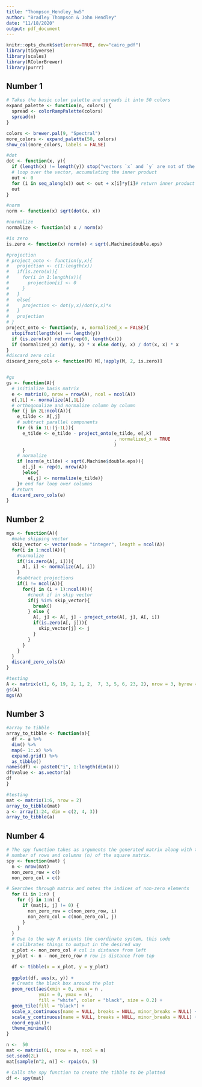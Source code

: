 ```yaml
---
title: "Thompson_Hendley_hw5"
author: "Bradley Thompson & John Hendley"
date: "11/18/2020"
output: pdf_document
---
```


```r
knitr::opts_chunk$set(error=TRUE, dev="cairo_pdf")
library(tidyverse)
library(scales)
library(RColorBrewer)
library(purrr)
```

## Number 1
``` r
# Takes the basic color palette and spreads it into 50 colors
expand_palette <- function(n, colors) {
  spread <- colorRampPalette(colors)
  spread(n)
}

colors <- brewer.pal(9, "Spectral")
more_colors <- expand_palette(50, colors)
show_col(more_colors, labels = FALSE)
```


```r
#dot
dot <- function(x, y){
  if (length(x) != length(y)) stop("vectors `x` and `y` are not of the same length.")
  # loop over the vector, accumulating the inner product
  out <- 0 
  for (i in seq_along(x)) out <- out + x[i]*y[i]# return inner product
  out
}

#norm 
norm <- function(x) sqrt(dot(x, x))

#normalize
normalize <- function(x) x / norm(x)

#is zero
is.zero <- function(x) norm(x) < sqrt(.Machine$double.eps)

#projection
# project_onto <- function(y,x){
#   projection <- c(1:length(x))
#   if(is.zero(x)){
#     for(i in 1:length(x)){
#       projection[i] <- 0
#     }
#   }
#   else{
#     projection <- dot(y,x)/dot(x,x)*x
#   }
#   projection
# }
project_onto <- function(y, x, normalized_x = FALSE){
  stopifnot(length(x) == length(y))
  if (is.zero(x)) return(rep(0, length(x)))
  if (normalized_x) dot(y, x) * x else dot(y, x) / dot(x, x) * x
}
#discard zero cols
discard_zero_cols <- function(M) M[,!apply(M, 2, is.zero)]


#gs
gs <- function(A){
  # initialize basis matrix
  e <- matrix(0, nrow = nrow(A), ncol = ncol(A))
  e[,1L] <- normalize(A[,1L])
  # orthogonalize and normalize column by column
  for (j in 2L:ncol(A)){
    e_tilde <- A[,j]
    # subtract parallel components
    for (k in 1L:(j-1L)){
      e_tilde <- e_tilde - project_onto(e_tilde, e[,k]
                                        , normalized_x = TRUE
                                        )
      }
    # normalize
    if (norm(e_tilde) < sqrt(.Machine$double.eps)){
      e[,j] <- rep(0, nrow(A))
      }else{
        e[,j] <- normalize(e_tilde)}
    }# end for loop over columns
  # return
  discard_zero_cols(e)
}
```

## Number 2
```r
mgs <- function(A){
  #make skipping vector
  skip_vector <- vector(mode = "integer", length = ncol(A))
  for(i in 1:ncol(A)){
    #normalize
    if(!is.zero(A[, i])){
      A[, i] <- normalize(A[, i])
    }
    #subtract projections
    if(i != ncol(A)){
      for(j in (i + 1):ncol(A)){
        #check if in skip vector
        if(j %in% skip_vector){
          break()
        } else {
          A[, j] <- A[, j] - project_onto(A[, j], A[, i])
          if(is.zero(A[, j])){
            skip_vector[j] <- j
          }
        }
      }
    }
  }
  discard_zero_cols(A)
}

#testing
A <- matrix(c(1, 6, 19, 2, 1, 2,  7, 3, 5, 6, 23, 2), nrow = 3, byrow = TRUE)
gs(A)
mgs(A)
```

## Number 3
```r
#array to tibble 
array_to_tibble <- function(a){
  df <- a %>% 
  dim() %>% 
  map(~ 1:.x) %>% 
  expand.grid() %>% 
  as_tibble()
names(df) <- paste0("i", 1:length(dim(a)))
df$value <- as.vector(a)
df
}

#testing
mat <- matrix(1:6, nrow = 2)
array_to_tibble(mat)
a <- array(1:24, dim = c(2, 4, 3))
array_to_tibble(a)
```

## Number 4
```r
# The spy function takes as arguments the generated matrix along with the
# number of rows and columns (n) of the square matrix.
spy <- function(mat) {
  n <- nrow(mat)
  non_zero_row = c()
  non_zero_col = c()

# Searches through matrix and notes the indices of non-zero elements
  for (i in 1:n) {
    for (j in 1:n) {
      if (mat[i, j] != 0) {
        non_zero_row = c(non_zero_row, i)
        non_zero_col = c(non_zero_col, j)
      }
    }
  }
  # Due to the way R orients the coordinate system, this code
  # calibrates things to output in the desired way
  x_plot <- non_zero_col # col is distance from left
  y_plot <- n - non_zero_row # row is distance from top

  df <- tibble(x = x_plot, y = y_plot)
  
  ggplot(df, aes(x, y)) +
  # Creats the black box around the plot
  geom_rect(aes(xmin = 0, xmax = n , 
            ymin = 0, ymax = n), 
            fill = "white", color = "black", size = 0.2) +
  geom_tile(fill = "black") +
  scale_x_continuous(name = NULL, breaks = NULL, minor_breaks = NULL) +
  scale_y_continuous(name = NULL, breaks = NULL, minor_breaks = NULL) +
  coord_equal()+
  theme_minimal()
}

n <-  50
mat <- matrix(0L, nrow = n, ncol = n)
set.seed(2L)
mat[sample(n^2, n)] <- rpois(n, 5)

# Calls the spy function to create the tibble to be plotted
df <- spy(mat)
```

